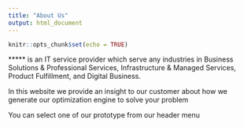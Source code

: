 ---
title: "About Us"
output: html_document
---

```{r setup, include=FALSE}
knitr::opts_chunk$set(echo = TRUE)
```

***** is an IT service provider which serve any industries in Business Solutions & Professional Services, Infrastructure & Managed Services, Product Fulfillment, and Digital Business.

In this website we provide an insight to our customer about how we generate our optimization engine to solve your problem

You can select one of our prototype from our header menu